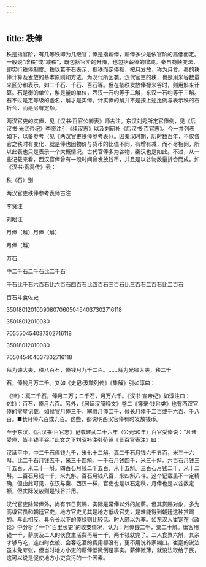 ```yaml
---
---
---
```

title: 秩俸
---



秩是指官阶，有几等秩即为几级官；俸是指薪俸，薪俸多少是依官阶的高低而定。一般说“增秩”或“减秩”，既包括官阶的升降，也包括薪俸的增减。秦自商鞅变法，即实行秩俸制度。秩以若干石表示，据秩而定俸额，按月发放，称为月食。秦的秩俸计算及发放的基本原则和方法，为汉代所因袭。汉代官吏的秩，也是用米谷数量来区分和表示，如二千石、千石、百石等。但在按秩发放俸禄米谷时，则用斛来计算。石是衡的单位，斛是量的单位，西汉一石约等于二斛，东汉一石约等于三斛。石不过是定等级的虚名，斛才是实俸。计实俸的斛并不是按上述比例与表示秩的石折合，而是另有定额。

两汉官吏的实俸，见《汉书·百官公卿表》师古注。东汉刘秀所定官俸例，见《后汉书·光武帝纪》李贤注引《续汉志》以及刘昭补《后汉书·百官志》。今一并列表如下，以备参考（见《两汉官吏秩俸参考表》）。因秦汉时期，历时数百年，不仅各官之秩时有变化，就是俸也因物价与货币的比值不同，有增有减，而不尽相同，所以此表也只是表示一个大概情况。古代官俸多为谷物，秦汉也是如此。不过，从一些记载来看，西汉官俸曾有一段时间曾发放钱币，并且是以谷物数量折合而成。如《汉书·贡禹传》云：

秩（石）别

两汉官吏秩俸参考表师古注

李贤注

刘昭注

月俸（斛）月俸（斛）

月俸（斛）

万石

中二千石二千石比二千石

千石比千石六百石比六百石四百石比四百石三百石比三百石二百石比二百石

百石斗食佐史

3501801201009080706050454037302716118

35018012010080

705550454037302716118

35018012010080

705045404037302716118

拜为谏大夫，秩八百石，俸钱月九千二百。……拜为光禄大夫，秩二千

石，俸钱月万二千。又如《史记·汲黯列传》《集解》引如淳曰：

《律》：真二千石，俸月二万；二千石，月万六千。《汉书·宣帝纪》如淳注曰：《律》：百石，俸月六百。另外，《居延汉简释文》卷二《簿录·钱谷类》也有西汉官俸的零星记载，如候官月俸三千，塞尉月俸二千，候长月俸千二百或千六百、千八百。■长月俸六百或九百。这些，都说明西汉官俸有时发放钱币。

至于东汉，《后汉书·百官志》记载建武二十六年（公元50年）百官受俸说：“凡诸受俸，皆半钱半谷。”此文之下刘昭补注引荀绰《晋百官表注》曰：

汉延平中，中二千石俸钱九千，米七十二斛。真二千石月钱六千五百，米三十六斛。比二千石月钱五千，米三十四斛。一千石月钱四千，米三十斛。六百石月钱三千五百，米二十一斛。四百石月钱二千五百，米十五斛。三百石月钱二千，米十二斛。二百石月钱一千，米九斛。百石月钱八百，米四斛八斗。这个记载虽不一定精确，但由此可见，东汉与秦、西汉一样，官吏也是以石定秩，月俸也是以谷数定额，但实际发放则是钱谷并用。

汉代官吏除常俸外，尚有节日赏赐，实际是常俸以外的加薪。但其赏赐对象，多为高级官员和朝廷官吏，地方官吏尤其是地方低级官吏，是难能得到朝廷这种赏赐的。与此相反，县令长以下的俸禄则比较低，时人颇以为非。如东汉人崔寔在《政论》中分析了一个“百里长吏”的收支情况，认为：月俸钱二千，粟二十斛。庸客用钱一千，薪炭及二人的伙食生活费再用一千，两千钱就完了。二人食粟六斛，其余才够马吃，连四时衣被、会客吃酒的费用都没有，更不用说养家糊口。崔寔的说法虽未免夸张，但当时地方小吏的薪俸低微倒是事实。薪俸微薄，就设法取给于民，这可以说是促使地方小吏贪污的一个因素。